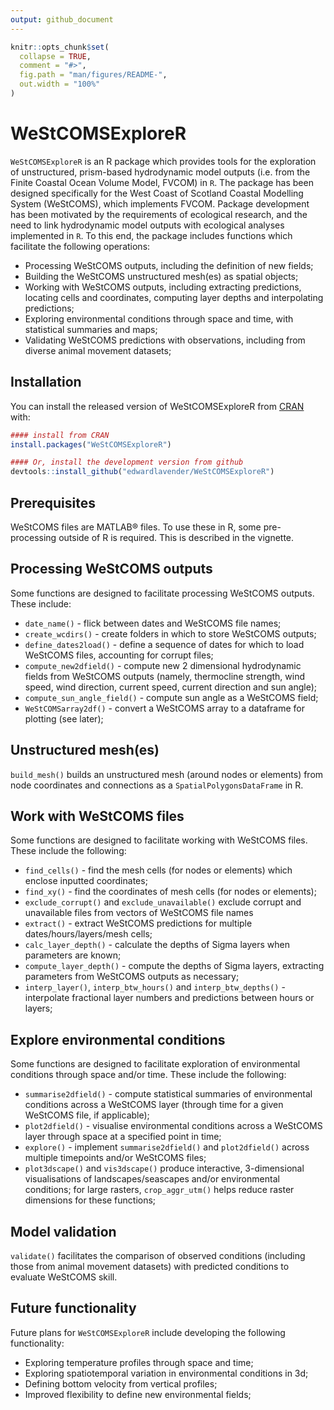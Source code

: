 ```yaml
---
output: github_document
---
```


<!-- README.md is generated from README.Rmd. Please edit that file -->

```r
knitr::opts_chunk$set(
  collapse = TRUE,
  comment = "#>",
  fig.path = "man/figures/README-",
  out.width = "100%"
)
```

# WeStCOMSExploreR

<!-- badges: start -->
<!-- badges: end -->

`WeStCOMSExploreR` is an R package which provides tools for the exploration of unstructured, prism-based hydrodynamic model outputs (i.e. from the Finite Coastal Ocean Volume Model, FVCOM) in `R`. The package has been designed specifically for the West Coast of Scotland Coastal Modelling System (WeStCOMS), which implements FVCOM. Package development has been motivated by the requirements of ecological research, and the need to link hydrodynamic model outputs with ecological analyses implemented in `R`. To this end, the package includes functions which facilitate the following operations: 

* Processing WeStCOMS outputs, including the definition of new fields;
* Building the WeStCOMS unstructured mesh(es) as spatial objects; 
* Working with WeStCOMS outputs, including extracting predictions, locating cells and coordinates, computing layer depths and interpolating predictions;
* Exploring environmental conditions through space and time, with statistical summaries and maps; 
* Validating WeStCOMS predictions with observations, including from diverse animal movement datasets;

## Installation

You can install the released version of WeStCOMSExploreR from [CRAN](https://CRAN.R-project.org) with:

``` r
#### install from CRAN
install.packages("WeStCOMSExploreR")
```

```r
#### Or, install the development version from github
devtools::install_github("edwardlavender/WeStCOMSExploreR")
```

## Prerequisites 

WeStCOMS files are MATLAB® files. To use these in R, some pre-processing outside of R is required. This is described in the vignette. 

## Processing WeStCOMS outputs  

Some functions are designed to facilitate processing WeStCOMS outputs. These include: 

* `date_name()` - flick between dates and WeStCOMS file names;
* `create_wcdirs()` - create folders in which to store WeStCOMS outputs;
* `define_dates2load()` - define a sequence of dates for which to load WeStCOMS files, accounting for corrupt files;
* `compute_new2dfield()` - compute new 2 dimensional hydrodynamic fields from WeStCOMS outputs (namely, thermocline strength, wind speed, wind direction, current speed, current direction and sun angle);
* `compute_sun_angle_field()` - compute sun angle as a WeStCOMS field;
* `WeStCOMSarray2df()` - convert a WeStCOMS array to a dataframe for plotting (see later); 

## Unstructured mesh(es)

`build_mesh()` builds an unstructured mesh (around nodes or elements) from node coordinates and connections as a `SpatialPolygonsDataFrame` in R.

## Work with WeStCOMS files

Some functions are designed to facilitate working with WeStCOMS files. These include the following:

* `find_cells()` - find the mesh cells (for nodes or elements) which enclose inputted coordinates;
* `find_xy()` - find the coordinates of mesh cells (for nodes or elements);
* `exclude_corrupt()` and `exclude_unavailable()` exclude corrupt and unavailable files from vectors of WeStCOMS file names
* `extract()` - extract WeStCOMS predictions for multiple dates/hours/layers/mesh cells;
* `calc_layer_depth()` - calculate the depths of Sigma layers when parameters are known;
* `compute_layer_depth()` - compute the depths of Sigma layers, extracting parameters from WeStCOMS outputs as necessary;
* `interp_layer()`, `interp_btw_hours()` and `interp_btw_depths()` - interpolate fractional layer numbers and predictions between hours or layers; 

## Explore environmental conditions

Some functions are designed to facilitate exploration of environmental conditions through space and/or time. These include the following: 

* `summarise2dfield()` - compute statistical summaries of environmental conditions across a WeStCOMS layer (through time for a given WeStCOMS file, if applicable); 
* `plot2dfield()` - visualise environmental conditions across a WeStCOMS layer through space at a specified point in time; 
* `explore()` - implement `summarise2dfield()` and `plot2dfield()` across multiple timepoints and/or WeStCOMS files; 
* `plot3dscape()` and `vis3dscape()` produce interactive, 3-dimensional visualisations of landscapes/seascapes and/or environmental conditions; for large rasters, `crop_aggr_utm()` helps reduce raster dimensions for these functions;

## Model validation

`validate()` facilitates the comparison of observed conditions (including those from animal movement datasets) with predicted conditions to evaluate WeStCOMS skill. 

## Future functionality 

Future plans for `WeStCOMSExploreR` include developing the following functionality: 

* Exploring temperature profiles through space and time;
* Exploring spatiotemporal variation in environmental conditions in 3d;
* Defining bottom velocity from vertical profiles;
* Improved flexibility to define new environmental fields;

